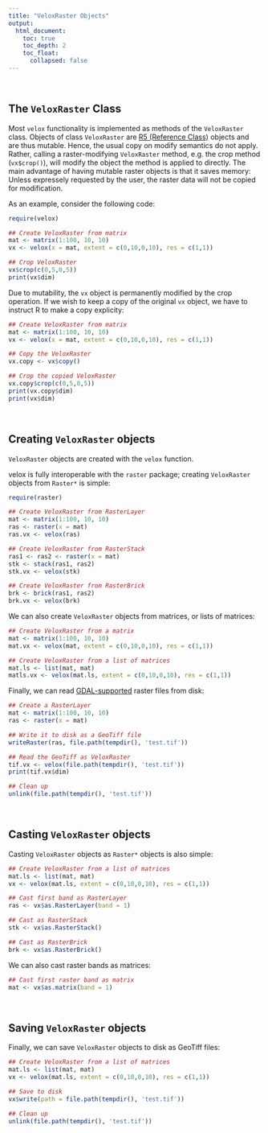 ```yaml
---
title: "VeloxRaster Objects"
output:
  html_document:
    toc: true
    toc_depth: 2
    toc_float:
      collapsed: false
---
```


<br>

## The `VeloxRaster` Class

Most `velox` functionality is implemented as methods of the `VeloxRaster` class.
Objects of class `VeloxRaster` are [R5 (Reference Class)](http://adv-r.had.co.nz/R5.html) objects and are thus mutable. 
Hence, the usual copy on modify semantics do not apply. 
Rather, calling a raster-modifying `VeloxRaster` method, e.g. the crop method (`vx$crop()`), will modify the object the method is applied to directly. 
The main advantage of having mutable raster objects is that it saves memory: Unless expressely requested by the user, the raster data will not be copied for modification.

As an example, consider the following code:

```r
require(velox)

## Create VeloxRaster from matrix
mat <- matrix(1:100, 10, 10)
vx <- velox(x = mat, extent = c(0,10,0,10), res = c(1,1))

## Crop VeloxRaster
vx$crop(c(0,5,0,5))
print(vx$dim)
```

Due to mutability, the `vx` object is permanently modified by the crop operation.
If we wish to keep a copy of the original `vx` object, we have to instruct R to make a copy explicity:

```r
## Create VeloxRaster from matrix
mat <- matrix(1:100, 10, 10)
vx <- velox(x = mat, extent = c(0,10,0,10), res = c(1,1))

## Copy the VeloxRaster
vx.copy <- vx$copy()

## Crop the copied VeloxRaster
vx.copy$crop(c(0,5,0,5))
print(vx.copy$dim)
print(vx$dim)
```


<br>

## Creating `VeloxRaster` objects

`VeloxRaster` objects are created with the `velox` function.

velox is fully interoperable with the `raster` package; creating `VeloxRaster` objects from `Raster*` is simple:
```r
require(raster)

## Create VeloxRaster from RasterLayer
mat <- matrix(1:100, 10, 10)
ras <- raster(x = mat)
ras.vx <- velox(ras)

## Create VeloxRaster from RasterStack
ras1 <- ras2 <- raster(x = mat)
stk <- stack(ras1, ras2)
stk.vx <- velox(stk)

## Create VeloxRaster from RasterBrick
brk <- brick(ras1, ras2)
brk.vx <- velox(brk)
```

We can also create `VeloxRaster` objects from matrices, or lists of matrices:
```r
## Create VeloxRaster from a matrix
mat <- matrix(1:100, 10, 10)
mat.vx <- velox(mat, extent = c(0,10,0,10), res = c(1,1))

## Create VeloxRaster from a list of matrices
mat.ls <- list(mat, mat)
matls.vx <- velox(mat.ls, extent = c(0,10,0,10), res = c(1,1))
```

Finally, we can read [GDAL-supported](http://www.gdal.org/formats_list.html) raster files from disk:
```r
## Create a RasterLayer
mat <- matrix(1:100, 10, 10)
ras <- raster(x = mat)

## Write it to disk as a GeoTiff file
writeRaster(ras, file.path(tempdir(), 'test.tif'))

## Read the GeoTiff as VeloxRaster
tif.vx <- velox(file.path(tempdir(), 'test.tif'))
print(tif.vx$dim)

## Clean up
unlink(file.path(tempdir(), 'test.tif'))
```
<br>

## Casting `VeloxRaster` objects

Casting `VeloxRaster` objects as `Raster*` objects is also simple:

```r
## Create VeloxRaster from a list of matrices
mat.ls <- list(mat, mat)
vx <- velox(mat.ls, extent = c(0,10,0,10), res = c(1,1))

## Cast first band as RasterLayer
ras <- vx$as.RasterLayer(band = 1)

## Cast as RasterStack
stk <- vx$as.RasterStack()

## Cast as RasterBrick
brk <- vx$as.RasterBrick()
```

We can also cast raster bands as matrices:
```r
## Cast first raster band as matrix
mat <- vx$as.matrix(band = 1)
```
<br>

## Saving `VeloxRaster` objects

Finally, we can save `VeloxRaster` objects to disk as GeoTiff files:
```r
## Create VeloxRaster from a list of matrices
mat.ls <- list(mat, mat)
vx <- velox(mat.ls, extent = c(0,10,0,10), res = c(1,1))

## Save to disk
vx$write(path = file.path(tempdir(), 'test.tif'))

## Clean up
unlink(file.path(tempdir(), 'test.tif'))
```




